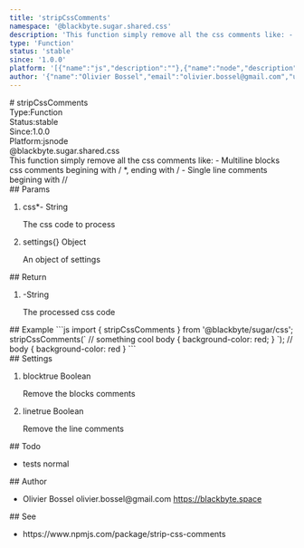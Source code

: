 ```yaml
---
title: 'stripCssComments'
namespace: '@blackbyte.sugar.shared.css'
description: 'This function simply remove all the css comments like: - Multiline blocks css comments begining with / *, ending with / - Single line comments begining with //'
type: 'Function'
status: 'stable'
since: '1.0.0'
platform: '[{"name":"js","description":""},{"name":"node","description":""}]'
author: '{"name":"Olivier Bossel","email":"olivier.bossel@gmail.com","url":"https://blackbyte.space"}'
---
```

<div class="docmap -mdx">
# stripCssComments
<div class="docmap_metas">
<div class="docmap_type"><span class="docmap_type-label">Type:</span><span class="docmap_type-value">Function</span></div>
<div class="docmap_status"><span class="docmap_status-label">Status:</span><span class="docmap_status-value -stable">stable</span></div>
<div class="docmap_since"><span class="docmap_since-label">Since:</span><span class="docmap_since-value">1.0.0</span></div>
<div class="docmap_platform"><span class="docmap_platform-label">Platform:</span><span class="docmap_platform-value -js">js</span><span class="docmap_platform-value -node">node</span></div>
</div>
<div class="docmap_namespace">@blackbyte.sugar.shared.css</div>
<div class="docmap_description typo-lead typo-format">
This function simply remove all the css comments like:
- Multiline blocks css comments begining with / *, ending with
/
- Single line comments begining with //
</div>
<div class="docmap_params">
## Params
<ol class="docmap_list">
<li class="docmap_item">
<span class="docmap_name">css<span class="docmap_required">*</span></span><span class="docmap_default">-</span> <span class="docmap_type">String</span>
<p class="docmap_description">The css code to process</p>
</li>
<li class="docmap_item">
<span class="docmap_name">settings</span><span class="docmap_default">&lcub;&rcub;</span> <span class="docmap_type">Object</span>
<p class="docmap_description">An object of settings</p>
</li>
</ol>
</div>
<div class="docmap_return">
## Return
<ol class="docmap_list">
<li class="docmap_item">
<span class="docmap_default">-</span><span class="docmap_type">String</span>
<p class="docmap_description">The processed css code</p>
</li>
</ol>
</div>
<div class="docmap_examples">
## Example
<s-code language="js" header>
```js
import { stripCssComments } from '@blackbyte/sugar/css';
stripCssComments(`
// something cool
body { background-color: red; }
`);
// body { background-color: red }
```
</s-code>
</div>
<div class="docmap_settings">
## Settings
<ol class="docmap_list">
<li class="docmap_item">
<span class="docmap_name">block</span><span class="docmap_default">true</span> <span class="docmap_type">Boolean</span>
<p class="docmap_description">Remove the blocks comments</p>
</li>
<li class="docmap_item">
<span class="docmap_name">line</span><span class="docmap_default">true</span> <span class="docmap_type">Boolean</span>
<p class="docmap_description">Remove the line comments</p>
</li>
</ol>
</div>
<div class="docmap_todo">
## Todo
<ul class="docmap_list">
<li class="docmap_item">
<span class="docmap_description">tests</span>
<span class="docmap_priority -normal">normal</span>
</li>
</ul>
</div>
<div class="docmap_author">
## Author
<ul class="docmap_list">
<li class="docmap_item">
<span class="docmap_name">Olivier Bossel</span>
<span class="docmap_email">olivier.bossel@gmail.com</span>
<a href="https://blackbyte.space" target="_blank" class="docmap_url">https://blackbyte.space</a>
</li>
</ul>
</div>
<div class="docmap_see">
## See
<ul class="docmap_see-list">
<li class="docmap_see-item">
https://www.npmjs.com/package/strip-css-comments
</li>
</ul>
</div>
</div>